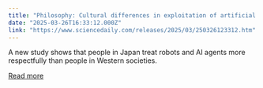 ```yaml
---
title: "Philosophy: Cultural differences in exploitation of artificial agents"
date: "2025-03-26T16:33:12.000Z"
link: "https://www.sciencedaily.com/releases/2025/03/250326123312.htm"
---
```


A new study shows that people in Japan treat robots and AI agents more respectfully than people in Western societies.

[Read more](https://www.sciencedaily.com/releases/2025/03/250326123312.htm)
